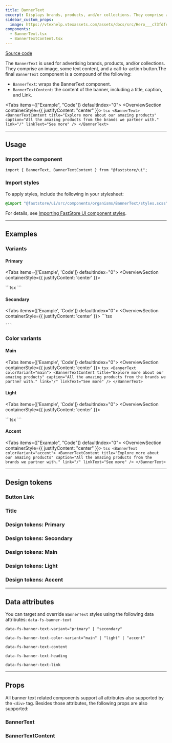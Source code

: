 ```yaml
---
title: BannerText
excerpt: Displays brands, products, and/or collections. They comprise an image, some text content, and a call-to-action button.
sidebar_custom_props:
  image: https://vtexhelp.vtexassets.com/assets/docs/src/Hero___c73fdfe80ce87c2ccc4701c07e9d5398.png
components:
  - BannerText.tsx
  - BannerTextContent.tsx
---
```


[<i class="fa-brands fa-github"></i> Source code](https://github.com/vtex/faststore/tree/main/packages/components/src/organisms/BannerText)

The `BannerText` is used for advertising brands, products, and/or collections. They comprise an image, some text content, and a call-to-action button.The final `BannerText` component is a compound of the following:

- `BannerText`: wraps the BannerText component.
- `BannerTextContent`: the content of the banner, including a title, caption, and Link.

<Tabs items={["Example", "Code"]} defaultIndex="0">
  <Tab>
    <OverviewSection containerStyle={{ justifyContent: "center" }}>
      <BannerText>
        <BannerTextContent
          title="Explore more about our amazing products"
          caption="All the amazing products from the brands we partner with."
          link="/"
          linkText="See more"
        />
      </BannerText>
    </OverviewSection>
  </Tab>
  <Tab>
    ```tsx
    <BannerText>
      <BannerTextContent
        title="Explore more about our amazing products"
        caption="All the amazing products from the brands we partner with."
        link="/"
        linkText="See more"
      />
    </BannerText>
    ```
  </Tab>
</Tabs>

---

## Usage

### Import the component

```tsx
import { BannerText, BannerTextContent } from "@faststore/ui";
```

### Import styles

To apply styles, include the following in your stylesheet:

```scss
@import "@faststore/ui/src/components/organisms/BannerText/styles.scss";
```

For details, see [Importing FastStore UI component styles](https://developers.vtex.com/docs/guides/faststore/using-themes-importing-ui-components-styles).

---

## Examples

### Variants

#### Primary

<Tabs items={['Example', 'Code']} defaultIndex="0">
  <Tab>
    <OverviewSection containerStyle={{ justifyContent: 'center' }}>
      <BannerText variant="primary">
        <BannerTextContent
        title="Explore more about our amazing products"
        caption="All the amazing products from the brands we partner with."
        link="/"
        linkText="See more"
      />
      </BannerText>
    </OverviewSection>

  </Tab>
  <Tab>
    ```tsx
    <BannerText variant="primary">
      <BannerTextContent
        title="Explore more about our amazing products"
        caption="All the amazing products from the brands we partner with."
        link="/"
        linkText="See more"
      />
    </BannerText>
    ```

  </Tab>
</Tabs>

#### Secondary

<Tabs items={['Example', 'Code']} defaultIndex="0">
  <Tab>
    <OverviewSection containerStyle={{ justifyContent: 'center' }}>
     <BannerText variant="secondary">
      <BannerTextContent
        title="Explore more about our amazing products"
        caption="All the amazing products from the brands we partner with."
        link="/"
        linkText="See more"
      />
    </BannerText>
    </OverviewSection>
  </Tab>
  <Tab>
    ```tsx
      <BannerText variant="secondary">
        <BannerTextContent
          title="Explore more about our amazing products"
          caption="All the amazing products from the brands we partner with."
          link="/"
          linkText="See more"
        />
      </BannerText>

    ```

  </Tab>
</Tabs>

### Color variants

#### Main

<Tabs items={['Example', 'Code']} defaultIndex="0">
  <Tab>
    <OverviewSection containerStyle={{ justifyContent: 'center' }}>
      <BannerText colorVariant="main">
      <BannerTextContent
        title="Explore more about our amazing products"
        caption="All the amazing products from the brands we partner with."
        link="/"
        linkText="See more"
      />
    </BannerText>
    </OverviewSection>
  </Tab>
  <Tab>
    ```tsx
    <BannerText colorVariant="main">
      <BannerTextContent
        title="Explore more about our amazing products"
        caption="All the amazing products from the brands we partner with."
        link="/"
        linkText="See more"
      />
    </BannerText>
    ```

  </Tab>
</Tabs>

#### Light

<Tabs items={['Example', 'Code']} defaultIndex="0">
  <Tab>
    <OverviewSection containerStyle={{ justifyContent: 'center' }}>
      <BannerText colorVariant="light">
      <BannerTextContent
        title="Explore more about our amazing products"
        caption="All the amazing products from the brands we partner with."
        link="/"
        linkText="See more"
      />
    </BannerText>
    </OverviewSection>

  </Tab>
  <Tab>
    ```tsx
    <BannerText colorVariant="light">
      <BannerTextContent
        title="Explore more about our amazing products"
        caption="All the amazing products from the brands we partner with."
        link="/"
        linkText="See more"
      />
    </BannerText>
    ```
  </Tab>
</Tabs>

#### Accent

<Tabs items={["Example", "Code"]} defaultIndex="0">
  <Tab>
    <OverviewSection containerStyle={{ justifyContent: "center" }}>
      <BannerText colorVariant="accent">
        <BannerTextContent
          title="Explore more about our amazing products"
          caption="All the amazing products from the brands we partner with."
          link="/"
          linkText="See more"
        />
      </BannerText>
    </OverviewSection>
  </Tab>
  <Tab>
    ```tsx
    <BannerText colorVariant="accent">
      <BannerTextContent
        title="Explore more about our amazing products"
        caption="All the amazing products from the brands we partner with."
        link="/"
        linkText="See more"
      />
    </BannerText>
    ```
  </Tab>
</Tabs>

---

## Design tokens

<TokenTable>
  <TokenRow
    token="--fs-banner-text-padding-mobile"
    value="var(--fs-spacing-6) 5%"
  />
  <TokenRow
    token="--fs-banner-text-padding-desktop"
    value="var(--fs-spacing-9) 15%"
  />
</TokenTable>

### Button Link

<TokenTable>
  <TokenRow token="--fs-banner-text-button-link-min-width" value="11.25rem" />
  <TokenRow
    token="--fs-banner-text-button-link-margin-top"
    value="var(--fs-spacing-6)"
  />
</TokenTable>

### Title

<TokenTable>
  <TokenRow
    token="--fs-banner-text-title-size"
    value="var(--fs-text-size-lead)"
  />
  <TokenRow
    token="--fs-banner-text-title-weight"
    value="var(--fs-text-weight-bold)"
  />
  <TokenRow token="--fs-banner-text-line-height" value="1.2" />
</TokenTable>

### Design tokens: Primary

<TokenTable>
  <TokenRow
    token="--fs-hero-primary-title-size"
    value="var(--fs-text-size-title-page)"
  />
</TokenTable>

### Design tokens: Secondary

<TokenTable>
  <TokenRow
    token="--fs-banner-text-secondary-title-size"
    value="var(--fs-text-size-4)"
  />
  <TokenRow
    token="--fs-banner-text-secondary-caption-size"
    value="var(--fs-text-size-base)"
  />
  <TokenRow
    token="--fs-banner-text-secondary-caption-weight"
    value="var(--fs-text-weight-regular)"
  />
  <TokenRow
    token="--fs-banner-text-secondary-caption-line-height"
    value="1.5"
  />
</TokenTable>

### Design tokens: Main

<TokenTable>
  <TokenRow
    token="--fs-banner-text-main-bkg-color"
    value="var(--fs-color-primary-bkg)"
    isColor
  />
  <TokenRow
    token="--fs-banner-text-main-text-color"
    value="var(--fs-color-primary-text)"
    isColor
  />
</TokenTable>

### Design tokens: Light

<TokenTable>
  <TokenRow
    token="--fs-banner-text-light-bkg-color"
    value="var(--fs-color-secondary-bkg-light)"
    isColor
  />
  <TokenRow
    token="--fs-banner-text-light-text-color"
    value="var(--fs-color-text-display)"
    isColor
  />
</TokenTable>

### Design tokens: Accent

<TokenTable>
  <TokenRow
    token="--fs-banner-text-accent-bkg-color"
    value="var(--fs-color-highlighted-bkg)"
    isColor
  />
  <TokenRow
    token="--fs-banner-text-accent-text-color"
    value="var(--fs-banner-text-light-text-color)"
    globalValue="var(--fs-color-text-display)"
    isColor
  />
</TokenTable>

---

## Data attributes

You can target and override `BannerText` styles using the following data attributes:
`data-fs-banner-text`

`data-fs-banner-text-variant="primary" | "secondary"`

`data-fs-banner-text-color-variant="main" | "light" | "accent"`

`data-fs-banner-text-content`

`data-fs-banner-text-heading`

`data-fs-banner-text-link`

---

## Props

All banner text related components support all attributes also supported by the `<div>` tag.
Besides those attributes, the following props are also supported:

### BannerText

<ComponentPropsSection component="BannerText" />

### BannerTextContent

<ComponentPropsSection component="BannerTextContent" />
